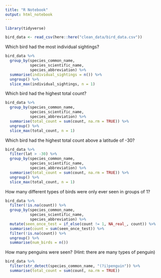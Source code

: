 ```yaml
---
title: "R Notebook"
output: html_notebook
---
```


```r
library(tidyverse)
```

```r
bird_data <- read_csv(here::here("clean_data/bird_data.csv"))
```


Which bird had the most individual sightings?

```r
bird_data %>% 
  group_by(species_common_name, 
           species_scientific_name, 
           species_abbreviation) %>% 
  summarise(individual_sightings = n()) %>% 
  ungroup() %>% 
  slice_max(individual_sightings, n = 1)
```


Which bird had the highest total count?

```r
bird_data %>% 
  group_by(species_common_name,
           species_scientific_name,
           species_abbreviation) %>% 
  summarise(total_count = sum(count, na.rm = TRUE)) %>% 
  ungroup() %>% 
  slice_max(total_count, n = 1)
```


Which bird had the highest total count above a latitude of -30?

```r
bird_data %>% 
  filter(lat > -30) %>% 
  group_by(species_common_name,
           species_scientific_name,
           species_abbreviation) %>% 
  summarise(total_count = sum(count, na.rm = TRUE)) %>% 
  ungroup() %>% 
  slice_max(total_count, n = 1)
```


How many different types of birds were only ever seen in groups of 1?

```r
bird_data %>%
  filter(!is.na(count)) %>% 
  group_by(species_common_name,
           species_scientific_name,
           species_abbreviation) %>% 
  mutate(seen_once_test = if_else(count != 1, NA_real_, count)) %>% 
  summarise(count = sum(seen_once_test)) %>% 
  filter(!is.na(count)) %>% 
  ungroup() %>% 
  summarise(num_birds = n())
```


How many penguins were seen? (Hint: there are many types of penguin)

```r
bird_data %>% 
  filter(str_detect(species_common_name, "(?i)penguin")) %>% 
  summarise(total_count = sum(count, na.rm = TRUE))
```
